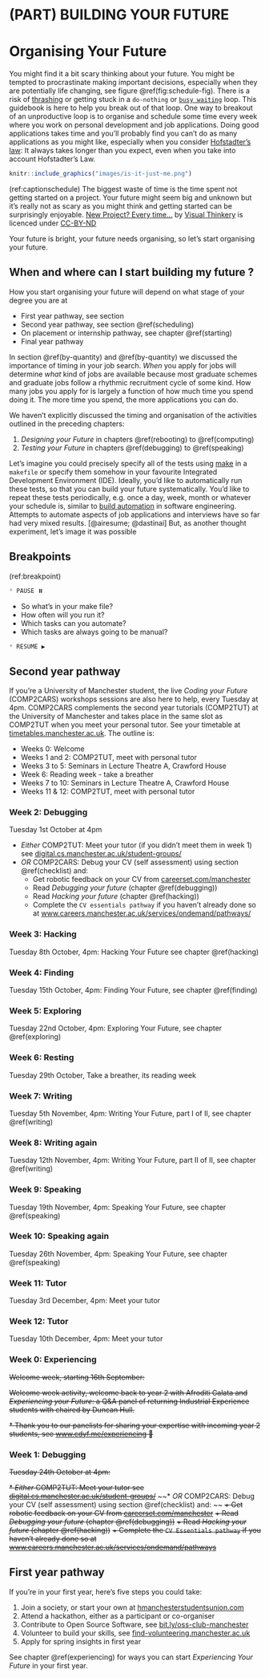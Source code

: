 # (PART) BUILDING YOUR FUTURE {-}

# Organising Your Future {#organising}
You might find it a bit scary thinking about your future. You might be tempted to procrastinate making important decisions, especially when they are potentially life changing, see figure \@ref(fig:schedule-fig). There is a risk of [thrashing](https://en.wikipedia.org/wiki/Thrashing_(computer_science)) or getting stuck in a `do-nothing` or [`busy waiting`](https://en.wikipedia.org/wiki/Busy_waiting) loop. This guidebook is here to help you break out of that loop. One way to breakout of an unproductive loop is to organise and schedule some time every week where you work on personal development and job applications. Doing good applications takes time and you'll probably find you can't do as many applications as you might like, especially when you consider [Hofstadter's law](https://en.wikipedia.org/wiki/Hofstadter%27s_law): It always takes longer than you expect, even when you take into account Hofstadter's Law.

```r
knitr::include_graphics("images/is-it-just-me.png")
```
(ref:captionschedule) The biggest waste of time is the time spent not getting started on a project. Your future might seem big and unknown but it's really not as scary as you might think and getting started can be surprisingly enjoyable. [New Project? Every time…](https://bryanmmathers.com/new-project-every-time/) by [Visual Thinkery](https://visualthinkery.com/) is licenced under [CC-BY-ND](https://creativecommons.org/licenses/by-nd/4.0/)

Your future is bright, your future needs organising, so let's start organising your future.

## When and where can I start building my future ? {#make}
How you start organising your future will depend on what stage of your degree you are at 

* First year pathway, see section 
* Second year pathway, see section \@ref(scheduling) 
* On placement or internship pathway, see chapter \@ref(starting)
* Final year pathway 


In section \@ref(by-quantity) and \@ref(by-quantity) we discussed the importance of timing in your job search. *When* you apply for jobs will determine *what* kind of jobs are available because most graduate schemes and graduate jobs follow a rhythmic recruitment cycle of some kind. How many jobs you apply for is largely a function of how much time you spend doing it. The more time you spend, the more applications you can do.

We haven't explicitly discussed the timing and organisation of the activities outlined in the preceding chapters:

1. *Designing your Future* in chapters \@ref(rebooting) to \@ref(computing)
1. *Testing your Future* in chapters \@ref(debugging) to \@ref(speaking)

Let's imagine you could precisely specify all of the tests using [make](https://en.wikipedia.org/wiki/Make_(software)) in a `makefile` or specify them somehow in your favourite Integrated Development Environment (IDE). Ideally, you'd like to automatically run these tests, so that you can build your future systematically. You'd like to repeat these tests periodically, e.g. once a day, week, month or whatever your schedule is, similar to [build automation](https://en.wikipedia.org/wiki/Build_automation) in software engineering. Attempts to automate aspects of job applications and interviews have so far had very mixed results. [@airesume; @dastinai] But, as another thought experiment, let's image it was possible

## Breakpoints {#bp6}
(ref:breakpoint)

```md
* PAUSE ⏸️
```

* So what's in your make file? 
* How often will you run it?
* Which tasks can you automate?
* Which tasks are always going to be manual?

```md
* RESUME ▶️
```

## Second year pathway {#scheduling}

If you're a University of Manchester student, the live *Coding your Future* (COMP2CARS) workshops sessions are also here to help, every Tuesday at 4pm.  COMP2CARS complements the second year tutorials (COMP2TUT) at the University of Manchester and takes place in the same slot as COMP2TUT when you meet your personal tutor. See your timetable at [timetables.manchester.ac.uk](https://timetables.manchester.ac.uk/). The outline is:

* Weeks 0: Welcome
* Weeks 1 and 2: COMP2TUT, meet with personal tutor
* Weeks 3 to 5: Seminars in Lecture Theatre A, Crawford House
* Week 6: Reading week - take a breather
* Weeks 7 to 10: Seminars in Lecture Theatre A, Crawford House
* Weeks 11 & 12: COMP2TUT, meet with personal tutor


### Week 2: Debugging {#week2}

Tuesday 1st October at 4pm

* *Either* COMP2TUT: Meet your tutor  (if you didn't meet them in week 1)  see [digital.cs.manchester.ac.uk/student-groups/](https://digital.cs.manchester.ac.uk/student-groups/)
* *OR* COMP2CARS: Debug your CV (self assessment) using section \@ref(checklist) and: 
    + Get robotic feedback on your CV from [careerset.com/manchester](https://careerset.com/manchester)
    + Read *Debugging your future* (chapter \@ref(debugging)) 
    + Read *Hacking your future* (chapter \@ref(hacking))
    + Complete the `CV essentials pathway` if you haven't already done so at [www.careers.manchester.ac.uk/services/ondemand/pathways/](https://www.careers.manchester.ac.uk/services/ondemand/pathways/)

### Week 3: Hacking {#week3}

Tuesday 8th October, 4pm: Hacking Your Future see chapter \@ref(hacking)


### Week 4: Finding {#week4}

Tuesday 15th October, 4pm: Finding Your Future, see chapter \@ref(finding)


### Week 5: Exploring {#week5}

Tuesday 22nd October, 4pm: Exploring Your Future, see chapter \@ref(exploring)

### Week 6: Resting {#week6}


Tuesday 29th October, Take a breather, its reading week

### Week 7: Writing {#week7}


Tuesday 5th November, 4pm: Writing Your Future, part I of II, see chapter \@ref(writing)


### Week 8: Writing again {#week8}


Tuesday 12th November, 4pm: Writing Your Future, part II of II, see chapter \@ref(writing)

### Week 9: Speaking {#week9}


Tuesday 19th November, 4pm: Speaking Your Future, see chapter \@ref(speaking)


### Week 10: Speaking again {#week10}

Tuesday 26th November, 4pm: Speaking Your Future, see chapter \@ref(speaking)

### Week 11: Tutor {#week11}


Tuesday 3rd December, 4pm: Meet your tutor 

### Week 12: Tutor {#week12}


Tuesday 10th December, 4pm: Meet your tutor 

### Week 0: Experiencing {#week0}

~~Welcome week, starting 16th September:~~

~~Welcome week activity, welcome back to year 2 with Afroditi Galata and *Experiencing your Future*: a Q&A panel of returning Industrial Experience students with chaired by Duncan Hull.~~ 

~~* Thank you to our panelists for sharing your expertise with incoming year 2 students, see [www.cdyf.me/experiencing](https://www.cdyf.me/experiencing) 🙏~~

### Week 1: Debugging {#week1}

~~Tuesday 24th October at 4pm:~~ 

~~* *Either* COMP2TUT: Meet your tutor see [digital.cs.manchester.ac.uk/student-groups/](https://digital.cs.manchester.ac.uk/student-groups/)~~
~~* *OR* COMP2CARS: Debug your CV (self assessment) using section \@ref(checklist) and: ~~
    ~~+ Get robotic feedback on your CV from [careerset.com/manchester](https://careerset.com/manchester)~~
    ~~+ Read *Debugging your future* (chapter \@ref(debugging))~~ 
    ~~+ Read *Hacking your future* (chapter \@ref(hacking))~~
    ~~+ Complete the `CV Essentials pathway` if you haven't already done so at [www.careers.manchester.ac.uk/services/ondemand/pathways](https://www.careers.manchester.ac.uk/services/ondemand/pathways/)~~


## First year pathway {#year1}

If you're in your first year, here's five steps you could take:  

1. Join a society, or start your own at [hmanchesterstudentsunion.com](https://manchesterstudentsunion.com/)
1. Attend a hackathon, either as a participant or co-organiser 
1. Contribute to Open Source Software, see [bit.ly/oss-club-manchester](https://bit.ly/oss-club-manchester)
1. Volunteer to build your skills, see [find-volunteering.manchester.ac.uk](https://find-volunteering.manchester.ac.uk/)
1. Apply for spring insights in first year 

See chapter \@ref(experiencing) for ways you can start *Experiencing Your Future* in your first year.
